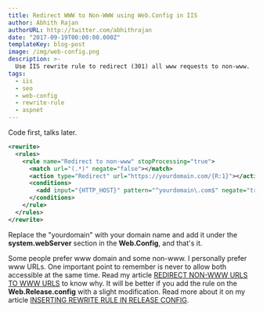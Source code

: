 ```yaml
---
title: Redirect WWW to Non-WWW using Web.Config in IIS
author: Abhith Rajan
authorURL: http://twitter.com/abhithrajan
date: "2017-09-19T00:00:00.000Z"
templateKey: blog-post
image: /img/web-config.png
description: >-
  Use IIS rewrite rule to redirect (301) all www requests to non-www.
tags:
  - iis
  - seo
  - web-config
  - rewrite-rule
  - aspnet
---
```


Code first, talks later.

```xml
<rewrite>
  <rules>
    <rule name="Redirect to non-www" stopProcessing="true">
      <match url="(.*)" negate="false"></match>
      <action type="Redirect" url="https://yourdomain.com/{R:1}"></action>
      <conditions>
        <add input="{HTTP_HOST}" pattern="^yourdomain\.com$" negate="true"></add>
      </conditions>
    </rule>
  </rules>
</rewrite>
```

Replace the "yourdomain" with your domain name and add it under the **system.webServer** section in the **Web.Config**, and that's it.

Some people prefer www domain and some non-www. I personally prefer www URLs. One important point to remember is never to allow both accessible at the same time. Read my article [REDIRECT NON-WWW URLS TO WWW URLS](https://www.abhith.net/post/redirect-non-www-urls-to-www-urls/) to know why. It will be better if you add the rule on the **Web.Release.config** with a slight modification. Read more about it on my article [INSERTING REWRITE RULE IN RELEASE CONFIG](https://www.abhith.net/post/inserting-rewrite-rule-in-release-config/).
